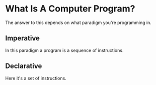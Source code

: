 # What Is A Computer Program?

The answer to this depends on what paradigm 
you're programming in. 

## Imperative
In this paradigm a program is a sequence of
instructions. 

## Declarative
Here it's a set of instructions.